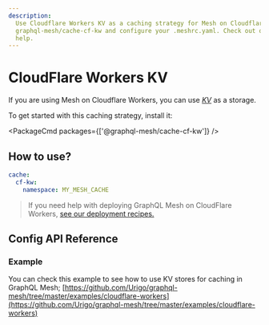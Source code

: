 ```yaml
---
description:
  Use Cloudflare Workers KV as a caching strategy for Mesh on Cloudflare Workers. Install
  graphql-mesh/cache-cf-kw and configure your .meshrc.yaml. Check out our deployment recipes for
  help.
---
```



# CloudFlare Workers KV

If you are using Mesh on Cloudflare Workers, you can use
[_KV_](https://developers.cloudflare.com/workers/runtime-apis/kv/) as a storage.

To get started with this caching strategy, install it:

<PackageCmd packages={['@graphql-mesh/cache-cf-kw']} />

## How to use?

```yaml filename=".meshrc.yaml"
cache:
  cf-kw:
    namespace: MY_MESH_CACHE
```

> If you need help with deploying GraphQL Mesh on CloudFlare Workers,
> [see our deployment recipes.](/docs/getting-started/deploy-mesh-gateway#deploy-mesh-on-cloudflare-workers)

## Config API Reference


<API />

### Example

You can check this example to see how to use KV stores for caching in GraphQL Mesh;
[https://github.com/Urigo/graphql-mesh/tree/master/examples/cloudflare-workers](https://github.com/Urigo/graphql-mesh/tree/master/examples/cloudflare-workers)
